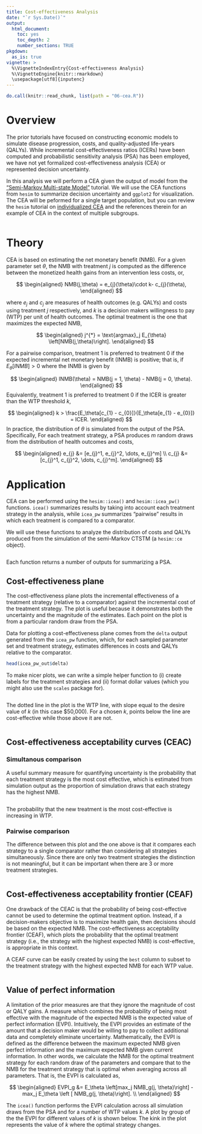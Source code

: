 ```yaml
---
title: Cost-effectiveness Analysis
date: "`r Sys.Date()`"
output: 
  html_document:
    toc: yes
    toc_depth: 2
    number_sections: TRUE
pkgdown:
  as_is: true
vignette: >
  %\VignetteIndexEntry{Cost-effectiveness Analysis}
  %\VignetteEngine{knitr::rmarkdown}
  \usepackage[utf8]{inputenc}
---
```


```r
do.call(knitr::read_chunk, list(path = "06-cea.R"))
```

# Overview
The prior tutorials have focused on constructing economic models to simulate disease progression, costs, and quality-adjusted life-years (QALYs). While incremental cost-effectiveness ratios (ICERs) have been computed and probabilistic sensitivity analysis (PSA) has been employed, we have not yet formalized cost-effectiveness analysis (CEA) or represented decision uncertainty. 

In this analysis we will perform a CEA given the output of model from the ["Semi-Markov Multi-state Model"](04-mstate.html) tutorial. We will use the CEA functions from `hesim` to summarize decision uncertainty and `ggplot2` for visualization. The CEA will be peformed for a single target population, but you can review the `hesim` tutorial on [individualized CEA](https://hesim-dev.github.io/hesim/articles/icea.html) and the references therein for an example of CEA in the context of multiple subgroups.

```r
``` 

# Theory
CEA is based on estimating the net monetary benefit (NMB). For a given parameter set $\theta$, the NMB with treatment $j$ is computed as the difference between the monetized health gains from an intervention less costs, or,

$$
\begin{aligned}
NMB(j,\theta) = e_{j}(\theta)\cdot k- c_{j}(\theta),
\end{aligned}
$$

where $e_{j}$ and $c_{j}$ are measures of health outcomes (e.g. QALYs) and costs using treatment $j$ respectively, and $k$ is a decision makers willingness to pay (WTP) per unit of health outcomes. The optimal treatment is the one that maximizes the expected NMB,

$$
\begin{aligned}
j^{*} = \text{argmax}_j E_{\theta} \left[NMB(j,\theta)\right].
\end{aligned}
$$

For a pairwise comparison, treatment $1$ is preferred to treatment $0$ if the expected incremental net monetary benefit (INMB) is positive; that is, if $E_\theta \left[INMB\right] > 0$ where the INMB is given by

$$
\begin{aligned}
INMB(\theta) = NMB(j = 1, \theta) - NMB(j = 0, \theta).
\end{aligned}
$$
Equivalently, treatment $1$ is preferred to treatment $0$ if the ICER is greater than the WTP threshold $k$,

$$
\begin{aligned}
k > \frac{E_\theta[c_{1} - c_{0}]}{E_\theta[e_{1} - e_{0}]} = ICER.
\end{aligned}
$$
In practice, the distribution of $\theta$ is simulated from the output of the PSA. Specifically, For each treatment strategy, a PSA produces $m$ random draws from the distribution of health outcomes and costs,

$$
\begin{aligned}
e_{j} &= [e_{j}^1, e_{j}^2, \dots, e_{j}^m] \\
c_{j} &= [c_{j}^1, c_{j}^2, \dots, c_{j}^m].
\end{aligned}
$$

# Application
CEA can be performed using the `hesim::icea()` and `hesim::icea_pw()` functions. `icea()` summarizes results by taking into account each treatment strategy in the analysis, while `icea_pw` summarizes "pairwise" results in which each treatment is compared to a comparator. 

We will use these functions to analyze the distribution of costs and QALYs produced from the simulation of the semi-Markov CTSTM (a `hesim::ce` object). 

```r
```

Each function returns a number of outputs for summarizing a PSA.

## Cost-effectiveness plane
The cost-effectiveness plane plots the incremental effectiveness of a treatment strategy (relative to a comparator) against the incremental cost of the treatment strategy. The plot is useful because it demonstrates both the uncertainty and the magnitude of the estimates. Each point on the plot is from a particular random draw from the PSA.  

Data for plotting a cost-effectiveness plane comes from the `delta` output generated from the `icea_pw` function, which, for each sampled parameter set and treatment strategy, estimates differences in costs and QALYs relative to the comparator. 

```r
head(icea_pw_out$delta)
```

To make nicer plots, we can write a simple helper function to (i) create labels for the treatment strategies and (ii) format dollar values (which you might also use the `scales` package for). 

```r
```

The dotted line in the plot is the WTP line, with slope equal to the desire value of $k$ (in this case \$50,000). For a chosen $k$, points below the line are cost-effective while those above it are not. 

```r
```

## Cost-effectiveness acceptability curves (CEAC)  
### Simultanous comparison
A useful summary measure for quantifying uncertainty is the probability that each treatment strategy is the most cost effective, which is estimated from simulation output as the proportion of simulation draws that each strategy has the highest NMB. 

```r
```

The probability that the new treatment is the most cost-effective is increasing in WTP.

### Pairwise comparison
The difference between this plot and the one above is that it compares each strategy to a single comparator rather than considering all strategies simultaneously. Since there are only two treatment strategies the distinction is not meaningful, but it can be important when there are 3 or more treatment strategies. 

```r
```

## Cost-effectiveness acceptability frontier (CEAF)
One drawback of the CEAC is that the probability of being cost-effective cannot be used to determine the optimal treatment option. Instead, if a decision-makers objective is to maximize health gain, then decisions should be based on the expected NMB. The cost-effectiveness acceptability frontier (CEAF), which plots the probability that the optimal treatment strategy (i.e., the strategy with the highest expected NMB) is cost-effective, is appropriate in this context. 

A CEAF curve can be easily created by using the `best` column to subset to the treatment strategy with the highest expected NMB for each WTP value. 

```r
```


## Value of perfect information
A limitation of the prior measures are that they ignore the magnitude of cost or QALY gains. A measure which combines the probability of being most effective with the magnitude of the expected NMB is the expected value of perfect information (EVPI). Intuitively, the EVPI provides an estimate of the amount that a decision maker would be willing to pay to collect additional data and completely eliminate uncertainty. Mathematically, the EVPI is defined as the difference between the maximum expected NMB given perfect information and the maximum expected NMB given current information. In other words, we calculate the NMB for the optimal treatment strategy for each random draw of the parameters and compare that to the NMB for the treatment strategy that is optimal when averaging across all parameters. That is, the EVPI is calculated as,

$$
\begin{aligned}
EVPI_g &= E_\theta \left[max_j NMB_g(j, \theta)\right] - max_j E_\theta \left [ NMB_g(j, \theta)\right]. \\
\end{aligned}
$$

The `icea()` function performs the EVPI calculation across all simulation draws from the PSA and for a number of WTP values $k$. A plot by group of the the EVPI for different values of $k$ is shown below. The kink in the plot represents the value of $k$ where the optimal strategy changes.

```r
```
